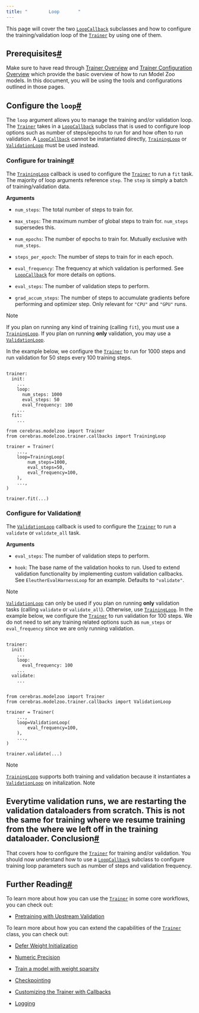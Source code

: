 ```yaml
---
title: "        Loop       "
---
```

  
This page will cover the two [`LoopCallback`](../../api/generated/cerebras.modelzoo.trainer.callbacks.html#cerebras.modelzoo.trainer.callbacks.LoopCallback "cerebras.modelzoo.trainer.callbacks.LoopCallback") subclasses and how to configure the training/validation loop of the [`Trainer`](../../api/index.html#cerebras.modelzoo.Trainer "cerebras.modelzoo.Trainer") by using one of them.

Prerequisites[#](#prerequisites "Permalink to this headline")
-------------------------------------------------------------

Make sure to have read through [Trainer Overview](../../trainer-overview.html#wsc-modelzoo-trainer) and [Trainer Configuration Overview](../../yaml/index.html#wsc-modelzoo-yaml) which provide the basic overview of how to run Model Zoo models. In this document, you will be using the tools and configurations outlined in those pages.

Configure the `loop`[#](#configure-the-loop "Permalink to this headline")
-------------------------------------------------------------------------

The `loop` argument allows you to manage the training and/or validation loop. The [`Trainer`](../../api/index.html#cerebras.modelzoo.Trainer "cerebras.modelzoo.Trainer") takes in a [`LoopCallback`](../../api/generated/cerebras.modelzoo.trainer.callbacks.html#cerebras.modelzoo.trainer.callbacks.LoopCallback "cerebras.modelzoo.trainer.callbacks.LoopCallback") subclass that is used to configure loop options such as number of steps/epochs to run for and how often to run validation. A [`LoopCallback`](../../api/generated/cerebras.modelzoo.trainer.callbacks.html#cerebras.modelzoo.trainer.callbacks.LoopCallback "cerebras.modelzoo.trainer.callbacks.LoopCallback") cannot be instantiated directly, [`TrainingLoop`](../../api/generated/cerebras.modelzoo.trainer.callbacks.html#cerebras.modelzoo.trainer.callbacks.TrainingLoop "cerebras.modelzoo.trainer.callbacks.TrainingLoop") or [`ValidationLoop`](../../api/generated/cerebras.modelzoo.trainer.callbacks.html#cerebras.modelzoo.trainer.callbacks.ValidationLoop "cerebras.modelzoo.trainer.callbacks.ValidationLoop") must be used instead.

### Configure for training[#](#configure-for-training "Permalink to this headline")

The [`TrainingLoop`](../../api/generated/cerebras.modelzoo.trainer.callbacks.html#cerebras.modelzoo.trainer.callbacks.TrainingLoop "cerebras.modelzoo.trainer.callbacks.TrainingLoop") callback is used to configure the [`Trainer`](../../api/index.html#cerebras.modelzoo.Trainer "cerebras.modelzoo.Trainer") to run a `fit` task. The majority of loop arguments reference `step`. The `step` is simply a batch of training/validation data.

**Arguments**

* `num_steps`: The total number of steps to train for.
    
* `max_steps`: The maximum number of global steps to train for. `num_steps` supersedes this.
    
* `num_epochs`: The number of epochs to train for. Mutually exclusive with `num_steps`.
    
* `steps_per_epoch`: The number of steps to train for in each epoch.
    
* `eval_frequency`: The frequency at which validation is performed. See [`LoopCallback`](../../api/generated/cerebras.modelzoo.trainer.callbacks.html#cerebras.modelzoo.trainer.callbacks.LoopCallback "cerebras.modelzoo.trainer.callbacks.LoopCallback") for more details on options.
    
* `eval_steps`: The number of validation steps to perform.
    
* `grad_accum_steps`: The number of steps to accumulate gradients before performing and optimizer step. Only relevant for `"CPU"` and `"GPU"` runs.
    

Note

If you plan on running any kind of training (calling `fit`), you must use a [`TrainingLoop`](../../api/generated/cerebras.modelzoo.trainer.callbacks.html#cerebras.modelzoo.trainer.callbacks.TrainingLoop "cerebras.modelzoo.trainer.callbacks.TrainingLoop"). If you plan on running **only** validation, you may use a [`ValidationLoop`](../../api/generated/cerebras.modelzoo.trainer.callbacks.html#cerebras.modelzoo.trainer.callbacks.ValidationLoop "cerebras.modelzoo.trainer.callbacks.ValidationLoop").

In the example below, we configure the [`Trainer`](../../api/index.html#cerebras.modelzoo.Trainer "cerebras.modelzoo.Trainer") to run for 1000 steps and run validation for 50 steps every 100 training steps.
<CodeGroup>
```Tab YAML

trainer:
  init:
    ...
    loop:
      num_steps: 1000
      eval_steps: 50
      eval_frequency: 100
    ...
  fit:
    ...
```
```Tab Python
from cerebras.modelzoo import Trainer
from cerebras.modelzoo.trainer.callbacks import TrainingLoop

trainer = Trainer(
    ...,
    loop=TrainingLoop(
        num_steps=1000,
        eval_steps=50,
        eval_frequency=100,
    ),
    ...,
)

trainer.fit(...)
```
</CodeGroup>

### Configure for Validation[#](#configure-for-validation "Permalink to this headline")

The [`ValidationLoop`](../../api/generated/cerebras.modelzoo.trainer.callbacks.html#cerebras.modelzoo.trainer.callbacks.ValidationLoop "cerebras.modelzoo.trainer.callbacks.ValidationLoop") callback is used to configure the [`Trainer`](../../api/index.html#cerebras.modelzoo.Trainer "cerebras.modelzoo.Trainer") to run a `validate` or `validate_all` task.

**Arguments**

* `eval_steps`: The number of validation steps to perform.
    
* `hook`: The base name of the validation hooks to run. Used to extend validation functionality by implementing custom validation callbacks. See `EleutherEvalHarnessLoop` for an example. Defaults to `"validate"`.
    
<Note>
Note

[`ValidationLoop`](../../api/generated/cerebras.modelzoo.trainer.callbacks.html#cerebras.modelzoo.trainer.callbacks.ValidationLoop "cerebras.modelzoo.trainer.callbacks.ValidationLoop") can only be used if you plan on running **only** validation tasks (calling `validate` or `validate_all`). Otherwise, use [`TrainingLoop`](../../api/generated/cerebras.modelzoo.trainer.callbacks.html#cerebras.modelzoo.trainer.callbacks.TrainingLoop "cerebras.modelzoo.trainer.callbacks.TrainingLoop").
</Note>
In the example below, we configure the [`Trainer`](../../api/index.html#cerebras.modelzoo.Trainer "cerebras.modelzoo.Trainer") to run validation for 100 steps. We do not need to set any training related options such as `num_steps` or `eval_frequency` since we are only running validation.
<CodeGroup>
```Tab YAML

trainer:
  init:
    ...
    loop:
      eval_frequency: 100
    ...
  validate:
    ...
```
```Tab Python

from cerebras.modelzoo import Trainer
from cerebras.modelzoo.trainer.callbacks import ValidationLoop

trainer = Trainer(
    ...,
    loop=ValidationLoop(
        eval_frequency=100,
    ),
    ...,
)

trainer.validate(...)

```
</CodeGroup>

<Note>
Note

[`TrainingLoop`](../../api/generated/cerebras.modelzoo.trainer.callbacks.html#cerebras.modelzoo.trainer.callbacks.TrainingLoop "cerebras.modelzoo.trainer.callbacks.TrainingLoop") supports both training and validation because it instantiates a [`ValidationLoop`](../../api/generated/cerebras.modelzoo.trainer.callbacks.html#cerebras.modelzoo.trainer.callbacks.ValidationLoop "cerebras.modelzoo.trainer.callbacks.ValidationLoop") on initalization.
</Note>
<Note>
Note

Everytime validation runs, we are restarting the validation dataloaders from scratch. This is not the same for training where we resume training from the where we left off in the training dataloader.
</Note>
Conclusion[#](#conclusion "Permalink to this headline")
-------------------------------------------------------

That covers how to configure the [`Trainer`](../../api/index.html#cerebras.modelzoo.Trainer "cerebras.modelzoo.Trainer") for training and/or validation. You should now understand how to use a [`LoopCallback`](../../api/generated/cerebras.modelzoo.trainer.callbacks.html#cerebras.modelzoo.trainer.callbacks.LoopCallback "cerebras.modelzoo.trainer.callbacks.LoopCallback") subclass to configure training loop parameters such as number of steps and validation frequency.

Further Reading[#](#further-reading "Permalink to this headline")
-----------------------------------------------------------------

To learn more about how you can use the [`Trainer`](../../api/index.html#cerebras.modelzoo.Trainer "cerebras.modelzoo.Trainer") in some core workflows, you can check out:

* [Pretraining with Upstream Validation](../../core_workflows/pretrain.html#pretraining-with-upstream-validation)
    

To learn more about how you can extend the capabilities of the [`Trainer`](../../api/index.html#cerebras.modelzoo.Trainer "cerebras.modelzoo.Trainer") class, you can check out:

* [Defer Weight Initialization](weight_init.html#wsc-modelzoo-trainer-defer-weight-init)
    
* [Numeric Precision](precision.html#wsc-modelzoo-trainer-amp)
    
* [Train a model with weight sparsity](../../tutorials/sparsity.html#wsc-modelzoo-tutorials-sparsity)
    
* [Checkpointing](checkpoint.html#wsc-modelzoo-checkpoint)
    
* [Customizing the Trainer with Callbacks](callbacks.html#wsc-modelzoo-trainer-callbacks)
    
* [Logging](loggers.html#wsc-modelzoo-trainer-loggers)